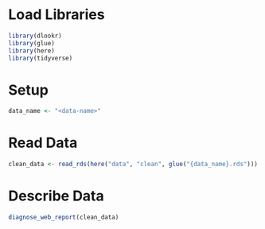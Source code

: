 # Load Libraries
```r
library(dlookr)
library(glue)
library(here)
library(tidyverse)
```

# Setup
```r
data_name <- "<data-name>"
```

# Read Data
```r
clean_data <- read_rds(here("data", "clean", glue("{data_name}.rds")))
```

# Describe Data
```r
diagnose_web_report(clean_data)
```
